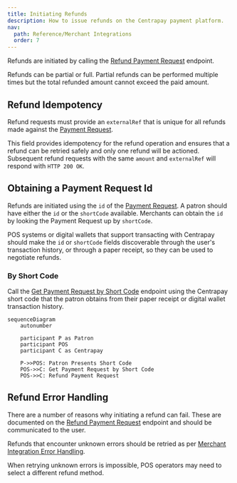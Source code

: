 ```yaml
---
title: Initiating Refunds
description: How to issue refunds on the Centrapay payment platform.
nav:
  path: Reference/Merchant Integrations
  order: 7
---
```


Refunds are initiated by calling the [Refund Payment Request](/api/payment-requests#refund-a-payment-request) endpoint.

Refunds can be partial or full. Partial refunds can be performed multiple times but the total refunded amount cannot exceed the paid amount.

## Refund Idempotency

Refund requests must provide an `externalRef` that is unique for all refunds made against the [Payment Request](/api/payment-requests).

This field provides idempotency for the refund operation and ensures that a refund can be retried safely and only one refund will be actioned. Subsequent refund requests with the same `amount` and `externalRef` will respond with `HTTP 200 OK`.

## Obtaining a Payment Request Id

Refunds are initiated using the `id` of the [Payment Request](/api/payment-requests). A patron should have either the `id` or the `shortCode` available. Merchants can obtain the `id` by looking the Payment Request up by `shortCode`.

POS systems or digital wallets that support transacting with Centrapay should make the `id` or `shortCode` fields discoverable through the user's transaction history, or through a paper receipt, so they can be used to negotiate refunds.

### By Short Code

Call the [Get Payment Request by Short Code](/api/payment-requests#get-a-payment-request-by-short-code) endpoint using the Centrapay short code that the patron obtains from their paper receipt or digital wallet transaction history.

```mermaid
sequenceDiagram
	autonumber

	participant P as Patron
	participant POS
	participant C as Centrapay

	P->>POS: Patron Presents Short Code
	POS->>C: Get Payment Request by Short Code
	POS->>C: Refund Payment Request
```

## Refund Error Handling

There are a number of reasons why initiating a refund can fail. These are documented on the [Refund Payment Request](/api/payment-requests#refund-a-payment-request) endpoint and should be communicated to the user.

Refunds that encounter unknown errors should be retried as per [Merchant Integration Error Handling](/guides/merchant-integration-error-handling).

When retrying unknown errors is impossible, POS operators may need to select a different refund method.

